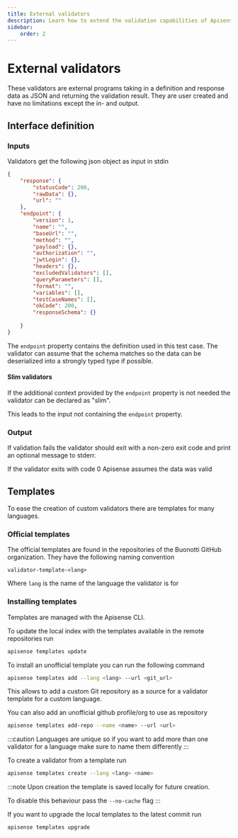 ---
title: External validators
description: Learn how to extend the validation capabilities of Apisense
sidebar:
    order: 2
---

# External validators

These validators are external programs taking in a definition and response data as JSON and returning the validation result.
They are user created and have no limitations except the in- and output.

## Interface definition 

### Inputs 

Validators get the following json object as input in stdin

```json 
{
    "response": {
        "statusCode": 200,
        "rawData": {},
        "url": ""
    },
    "endpoint": {
        "version": 1,
        "name": "",
        "baseUrl": "",
        "method": "",
        "payload": {},
        "authorization": "",
        "jwtLogin": {},
        "headers": {},
        "excludedValidators": [],
        "queryParameters": [],
        "format": "",
        "variables": [],
        "testCaseNames": [],
        "okCode": 200,
        "responseSchema": {}
        
    }
}
```

The `endpoint` property contains the definition used in this test case. The validator can assume that the schema matches so the data can be deserialized into a strongly typed type if possible. 

#### Slim validators 

If the additional context provided by the `endpoint` property is not needed the validator can be declared as "slim".

This leads to the input not containing the `endpoint` property.

### Output 

If validation fails the validator should exit with a non-zero exit code and print an optional message to stderr.

If the validator exits with code 0 Apisense assumes the data was valid 

## Templates

To ease the creation of custom validators there are templates for many languages.

### Official templates

The official templates are found in the repositories of the Buonotti GitHub organization. They have the following naming convention

```
validator-template-<lang>
```

Where `lang` is the name of the language the validator is for

### Installing templates

Templates are managed with the Apisense CLI.

To update the local index with the templates available in the remote repositories run 

```bash
apisense templates update
```

To install an unofficial template you can run the following command

```bash
apisense templates add --lang <lang> --url <git_url>
```

This allows to add a custom Git repository as a source for a validator template for a custom language.

You can also add an unofficial github profile/org to use as repository

```bash 
apisense templates add-repo --name <name> --url <url>
```

:::caution
Languages are unique so if you want to add more than one validator for a language make sure to name them differently
:::

To create a validator from a template run 

```bash 
apisense templates create --lang <lang> <name>
```

:::note 
Upon creation the template is saved locally for future creation.

To disable this behaviour pass the `--no-cache` flag
:::

If you want to upgrade the local templates to the latest commit run 

```bash 
apisense templates upgrade 
```
